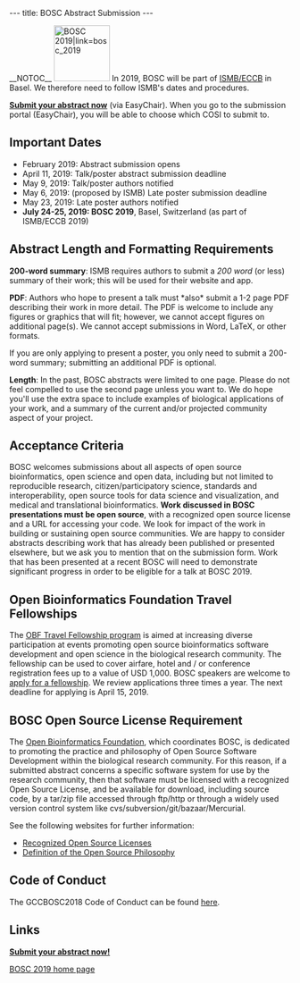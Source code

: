 ---
title: BOSC Abstract Submission
---

__NOTOC__
[[File:Pear.png|100px|right|BOSC 2019|link=bosc_2019]]
In 2019, BOSC will be part of [https://www.iscb.org/ismbeccb2019 ISMB/ECCB] in Basel. We therefore need to follow ISMB's dates and procedures.

'''[https://easychair.org/conferences/?conf=gccbosc2018 Submit your abstract now]''' (via EasyChair). When you go to the submission portal (EasyChair), you will be able to choose which COSI to submit to.

== Important Dates ==
* February 2019: Abstract submission opens
* April 11, 2019: Talk/poster abstract submission deadline
* May 9, 2019: Talk/poster authors notified
* May 6, 2019: (proposed by ISMB) Late poster submission deadline
* May 23, 2019: Late poster authors notified
* '''July 24-25, 2019: BOSC 2019''',  Basel, Switzerland (as part of ISMB/ECCB 2019)

== Abstract Length and Formatting Requirements ==
'''200-word summary''': ISMB requires authors to submit a ''200 word'' (or less) summary of their work; this will be used for their website and app.

'''PDF''': Authors who hope to present a talk must *also* submit a 1-2 page PDF describing their work in more detail. The PDF is welcome to include any figures or graphics that will fit; however, we cannot accept figures on additional page(s). We cannot accept submissions in Word, LaTeX, or other formats.

If you are only applying to present a poster, you only need to submit a 200-word summary; submitting an additional PDF is optional.

'''Length''': In the past, BOSC abstracts were limited to one page. Please do not feel compelled to use the second page unless you want to. We do hope you'll use the extra space to include examples of biological applications of your work, and a summary of the current and/or projected community aspect of your project.

== Acceptance Criteria ==

BOSC welcomes submissions about all aspects of open source bioinformatics, open science and open data, including but not limited to reproducible research, citizen/participatory science, standards and interoperability, open source tools for data science and visualization, and medical and translational bioinformatics. '''Work discussed in BOSC presentations must be open source''', with a recognized open source license and a URL for accessing your code. We look for impact of the work in building or sustaining open source communities.  We are happy to consider abstracts describing work that has already been published or presented elsewhere, but we ask you to mention that on the submission form. Work that has been presented at a recent BOSC will need to demonstrate significant progress in order to be eligible for a talk at BOSC 2019.
== Open Bioinformatics Foundation Travel Fellowships ==

The [https://github.com/OBF/obf-docs/blob/master/Travel_fellowships.md OBF Travel Fellowship program] is aimed at increasing diverse participation at events promoting open source bioinformatics software development and open science in the biological research community. The fellowship can be used to cover airfare, hotel and / or conference registration fees up to a value of USD 1,000. BOSC speakers are welcome to [https://github.com/OBF/obf-docs/blob/master/Travel_fellowships.md apply for a fellowship]. We review applications three times a year. The next deadline for applying is April 15, 2019.

== BOSC Open Source License Requirement ==

The [[OBF|Open Bioinformatics Foundation]], which coordinates BOSC, is dedicated to promoting the practice and philosophy of Open Source Software Development within the biological research community. For this reason, if a submitted abstract concerns a specific software system for use by the research community, then that software must be licensed with a recognized Open Source License, and be available for download, including source code, by a tar/zip file accessed through ftp/http or through a widely used version control system like cvs/subversion/git/bazaar/Mercurial.

See the following websites for further information:
* [http://www.opensource.org/licenses/ Recognized Open Source Licenses]
* [http://www.opensource.org/docs/definition.php Definition of the Open Source Philosophy]

== Code of Conduct ==
The GCCBOSC2018 Code of Conduct can be found [https://galaxyproject.org/events/gccbosc2018/code-of-conduct/ here].

== Links ==
'''[https://easychair.org/conferences/?conf=gccbosc2018 Submit your abstract now!]'''

[[BOSC_2019|BOSC 2019 home page]]